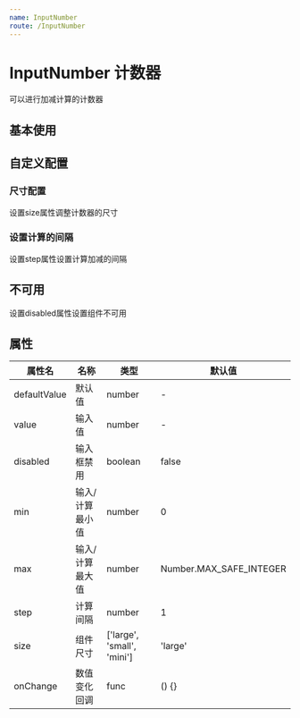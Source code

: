 ```yaml
---
name: InputNumber
route: /InputNumber
---
```



# InputNumber 计数器
可以进行加减计算的计数器

## 基本使用

<Playground>
  <div style={{'margin': '10px'}}>
    <InputNumber value={20} max={30} min={15}/>
  </div>
</Playground>

## 自定义配置

### 尺寸配置
设置size属性调整计数器的尺寸

<Playground>
  <div style={{'margin': '10px'}}>
    <InputNumber value={20} max={30} min={15} size={'large'} style={{'marginRight': '5px'}} />
    <InputNumber value={20} max={30} min={15} size={'small'} style={{'marginRight': '5px'}} />
    <InputNumber value={20} max={30} min={15} size={'mini'} />
  </div>
</Playground>


### 设置计算的间隔
设置step属性设置计算加减的间隔

<Playground>
  <div style={{'margin': '10px'}}>
    <InputNumber value={20} max={30} min={15} step={2} size={'large'} />
  </div>
</Playground>

## 不可用
设置disabled属性设置组件不可用

<Playground>
  <div style={{'margin': '10px'}}>
    <InputNumber value={20} size={'large'} disabled/>
  </div>
</Playground>


## 属性

属性名|名称|类型|默认值
----|---|---|---
defaultValue|默认值|number|-
value|输入值|number|-
disabled|输入框禁用|boolean|false
min|输入/计算最小值|number|0
max|输入/计算最大值|number|Number.MAX_SAFE_INTEGER
step|计算间隔|number|1
size|组件尺寸|['large', 'small', 'mini']|'large'
onChange|数值变化回调|func|() {}
